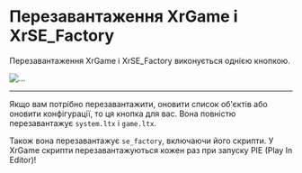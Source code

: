 # Перезавантаження XrGame і XrSE_Factory

Перезавантаження XrGame і XrSE_Factory виконується однією кнопкою.

![...](./xrgame-xrse.ru/img/xr-reload.png)

***

Якщо вам потрібно перезавантажити, оновити список об'єктів або оновити конфігурації, то ця кнопка для вас.
Вона повністю перезавантажує `system.ltx` і `game.ltx`.

Також вона перезавантажує `se_factory`, включаючи його скрипти.
У XrGame скрипти перезавантажуються кожен раз при запуску PIE (Play In Editor)!
